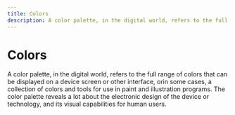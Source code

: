 ```yaml
---
title: Colors
description: A color palette, in the digital world, refers to the full range of colors that can be displayed on a device screen or other interface, orin some cases, a collection of colors and tools for use in paint and illustration programs. The color palette reveals a lot about the electronic design of the device or technology, and its visual capabilities for human users.
---
```


# Colors

A color palette, in the digital world, refers to the full range of colors that can be displayed on a device screen or other interface, orin some cases, a collection of colors and tools for use in paint and illustration programs. The color palette reveals a lot about the electronic design of the device or technology, and its visual capabilities for human users.